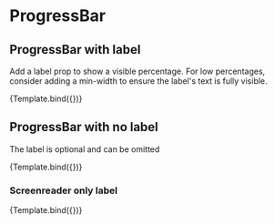 

<Meta title="Components/ProgressBar/Label" component={ProgressBar} />


# ProgressBar

## ProgressBar with label

Add a label prop to show a visible percentage. For low percentages, consider adding a min-width to ensure the label's text is fully visible.

<Canvas>
  <Story name="With label" args={{ now: 60, label: '60%' }}>
    {Template.bind({})}
  </Story>
</Canvas>

## ProgressBar with no label

The label is optional and can be omitted

<Canvas>
  <Story name="With no label" args={{ now: 60 }}>
    {Template.bind({})}
  </Story>
</Canvas>

### Screenreader only label

<Canvas>
  <Story
    name="Screenreader only label"
    args={{ now: 60, label: '60%', visuallyHidden: true }}
  >
    {Template.bind({})}
  </Story>
</Canvas>
